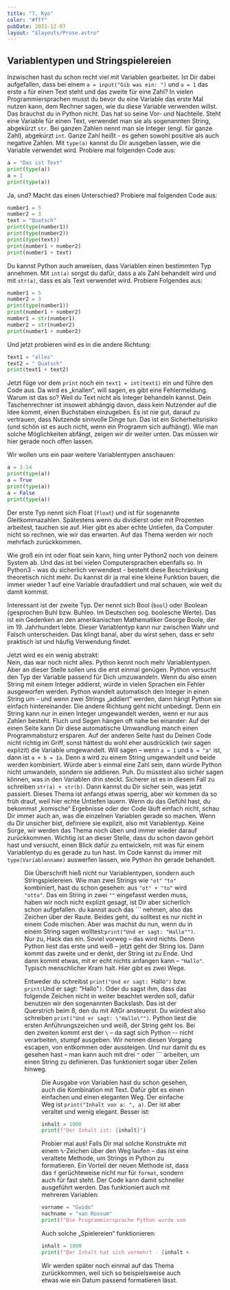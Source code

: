 ```yaml
---
title: "7. Kyo"
color: "#fff"
pubDate: 2021-12-07
layout: "$layouts/Prose.astro"
---
```



## Variablentypen und Stringspielereien

Inzwischen hast du schon recht viel mit Variablen gearbeitet. Ist Dir dabei aufgefallen, dass bei einem
`a = input("Gib was ein: ")` und `a = 1` das erste `a` für einen Text steht und das zweite für eine Zahl? In vielen
Programmiersprachen musst du bevor du eine Variable das erste Mal nutzen kann, dem Rechner sagen, wie du diese Variable
verwenden willst. Das brauchst du in Python nicht. Das hat so seine Vor- und Nachteile. Steht eine Variable für einen
Text, verwendet man sie als sogenannten String, abgekürzt `str`. Bei ganzen Zahlen nennt man sie Integer (engl. für
ganze Zahl), abgekürzt `int`. Ganze Zahl heißt - es gehen sowohl positive als auch negative Zahlen. Mit `type(a)` kannst
du Dir ausgeben lassen, wie die Variable verwendet wird. Probiere mal folgenden Code aus:

```python:print-types.py
a = "Das ist Text"
print(type(a))
a = 1
print(type(a))
```

Ja, und? Macht das einen Unterschied? Probiere mal folgenden Code aus:

```python:explore-types.py
number1 = 5
number2 = 3
text = "Quatsch"
print(type(number1))
print(type(number2))
print(type(text))
print(number1 + number2)
print(number1 + text)
```

Du kannst Python auch anweisen, dass Variablen einen bestimmten Typ annehmen. Mit `int(a)` sorgst du dafür, dass a als
Zahl behandelt wird und mit `str(a)`, dass es als Text verwendet wird. Probiere Folgendes aus:

```python:explore-types.py
number1 = 5
number2 = 3
print(type(number1))
print(number1 + number2)
number1 = str(number1)
number2 = str(number2)
print(number1 + number2)
```

Und jetzt probieren wird es in die andere Richtung:

```python:explore-types.py
text1 = "alles"
text2 = " Quatsch"
print(text1 + text2)
```

Jetzt füge vor dem `print` noch ein `text1 = int(text1)` ein und führe den Code aus. Da wird es „knallen“, will sagen,
es gibt eine Fehlermeldung. Warum ist das so? Weil du Text nicht als Integer behandeln kannst. Dein Taschenrechner ist
insoweit abhängig davon, dass kein Nutzender auf die Idee kommt, einen Buchstaben einzugeben. Es ist nie gut, darauf zu
vertrauen, dass Nutzende sinnvolle Dinge tun. Das ist ein Sicherheitsrisiko (und schön ist es auch nicht, wenn ein
Programm sich aufhängt). Wie man solche Möglichkeiten abfängt, zeigen wir dir weiter unten. Das müssen wir hier gerade
noch offen lassen.

Wir wollen uns ein paar weitere Variablentypen anschauen:

```python:explore-types.py
a = 3.14
print(type(a))
a = True
print(type(a))
a = False
print(type(a))
```

Der erste Typ nennt sich Float (`float`) und ist für sogenannte Gleitkommazahlen. Spätestens wenn du dividierst oder mit
Prozenten arbeitest, tauchen sie auf. Hier gibt es aber echte Untiefen, da Computer nicht so rechnen, wie wir das
erwarten. Auf das Thema werden wir noch mehrfach zurückkommen.

Wie groß ein int oder float sein kann, hing unter Python2 noch von deinem System ab. Und das ist bei vielen
Computersprachen ebenfalls so. In Python3 - was du sicherlich verwendest - besteht diese Beschränkung theoretisch nicht
mehr. Du kannst dir ja mal eine kleine Funktion bauen, die immer wieder 1 auf eine Variable draufaddiert und mal
schauen, wie weit du damit kommst.

Interessant ist der zweite Typ. Der nennt sich Bool (`bool`) oder Boolean (gesprochen Buhl bzw. Buhleo. Im Deutschen
sog. boolesche Werte). Das ist ein Gedenken an den amerikanischen Mathematiker George Boole, der im 19. Jahrhundert
lebte. Dieser Variablentyp kann nur zwischen Wahr und Falsch unterscheiden. Das klingt banal, aber du wirst sehen, dass
er sehr praktisch ist und häufig Verwendung findet.

Jetzt wird es ein wenig abstrakt:\
Nein, das war noch nicht alles. Python kennt noch mehr Variablentypen. Aber an dieser Stelle sollen uns die erst einmal genügen.
Python versucht den Typ der Variable passend für Dich umzuwandeln. Wenn du also einen String mit einem Integer addierst,
würde in vielen Sprachen ein Fehler ausgeworfen werden. Python wandelt automatisch den Integer in einen String um – und wenn
zwei Strings „addiert“ werden, dann hängt Python sie einfach hintereinander. Die andere Richtung geht nicht unbedingt. Denn
ein String kann nur in einen Integer umgewandelt werden, wenn er nur aus Zahlen besteht. Fluch und Segen hängen oft nahe
bei einander: Auf der einen Seite kann Dir diese automatische Umwandlung manch einen Programmabsturz ersparen. Auf der anderen
Seite hast du Deinen Code nicht richtig im Griff, sonst hättest du wohl eher ausdrücklich (wir sagen explizit) die Variable
umgewandelt. Will sagen – wenn `a = 1` und `b = "a"` ist, dann ist `a + b = 1a`. Denn a wird zu einem String umgewandelt
und beide werden kombiniert. Würde aber `b` einmal eine Zahl sein, dann würde Python nicht umwandeln, sondern sie addieren.
Puh. Du müsstest also sicher sagen können, was in den Variablen drin steckt. Sicherer ist es in diesem Fall zu schreiben
`str(a) + str(b)`. Dann kannst du Dir sicher sein, was jetzt passiert. Dieses Thema ist anfangs etwas sperrig, aber wir kommen
da so früh drauf, weil hier echte Untiefen lauern. Wenn du das Gefühl hast, du bekommst „komische“ Ergebnisse oder der Code
läuft einfach nicht, schau Dir immer auch an, was die einzelnen Variablen gerade so machen. Wenn du Dir unsicher bist, definiere
sie explizit, also mit Variablentyp. Keine Sorge, wir werden das Thema noch üben und immer wieder darauf zurückkommen. Wichtig
ist an dieser Stelle, dass du schon davon gehört hast und versucht, einen Blick dafür zu entwickeln, mit was für einem Variablentyp
du es gerade zu tun hast. Im Code kannst du immer mit `type(Variablenname)` auswerfen lassen, wie Python ihn gerade behandelt.

<Figure
  src="/images/kyo-7/SolarpanelBp_a.jpeg"
  alt="Solarzellen
 werden mittels Lötbändchen zu Strängen,<br> den sogeannten Strings verbunden"
/>

Die Überschrift hieß nicht nur Variablentypen, sondern auch Stringspielereien. Wie man zwei Strings wie `"ot"` `"to"`
kombiniert, hast du schon gesehen: aus `"ot" + "to"` wird `"otto"`. Das ein String in zwei `""` eingefasst werden muss,
haben wir noch nicht explizit gesagt, ist Dir aber sicherlich schon aufgefallen. du kannst auch das \`\`\` nehmen, also
das Zeichen über der Raute. Beides geht, du solltest es nur nicht in einem Code mischen. Aber was machst du nun, wenn du
in einem String sagen wolltest:`print("Und er sagt: "Hallo"")`. Nur zu, Hack das ein. Soviel vorweg – das wird nichts.
Denn Python liest das erste und weiß – jetzt geht der String los. Dann kommt das zweite und er denkt, der String ist zu
Ende. Und dann kommt etwas, mit er echt nichts anfangen kann – `"Hallo"`. Typisch menschlicher Kram halt. Hier gibt es
zwei Wege.

Entweder du schreibst `print("Und er sagt: `Hallo`")` bzw. `print(`Und er sagt: "Hallo"`)`. Oder du sagst ihm, dass das
folgende Zeichen nicht in weiter beachtet werden soll, dafür benutzen wir den sogenannten Backslash. Das ist der
Querstrich beim ß, den du mit AltGr ansteuerst. Du würdest also schreiben `print("Und er sagt: \"Hallo\"")`. Python
liest die ersten Anführungszeichen und weiß, der String geht los. Bei den zweiten kommt erst der `\` – da sagt sich
Python -- nicht verarbeiten, stumpf ausgeben. Wir nennen diesen Vorgang escapen, von entkommen oder aussteigen. Und nur
damit du es gesehen hast – man kann auch mit drei `"` oder ``` arbeiten, um einen String zu definieren. Das funktioniert
sogar über Zeilen hinweg.

<Figure
  src="/images/kyo-7/Python_string_int.jpg"
  alt="Dieses Meme solltest du jetz nachvollziehen können."
/>

Die Ausgabe von Variablen hast du schon gesehen, auch die Kombination mit Text. Dafür gibt es einen einfachen und einen
eleganten Weg. Der einfache Weg ist `print("Inhalt von a: ", a)`. Der ist aber veraltet und wenig elegant. Besser ist:

```python
inhalt = 1000
print(f"Der Inhalt ist: {inhalt}")
```

Probier mal aus! Falls Dir mal solche Konstrukte mit einem `%`-Zeichen über den Weg laufen – das ist eine veraltete
Methode, um Strings in Python zu formatieren. Ein Vorteil der neuen Methode ist, dass das `f` gerüchteweise nicht nur
für `format`, sondern auch für fast steht. Der Code kann damit schneller ausgeführt werden. Das funktioniert auch mit
mehreren Variablen:

```python
vorname = "Guido"
nachname = "van Rossum"
print(f"Die Programmiersprache Python wurde von {vorname} {nachname} erfunden.")
```

Auch solche „Spielereien“ funktionieren:

```python
inhalt = 1000
print(f"Der Inhalt hat sich vermehrt - {inhalt + 100}")
```

Wir werden später noch einmal auf das Thema zurückkommen, weil sich so beispielsweise auch etwas wie ein Datum passend
formatieren lässt.
